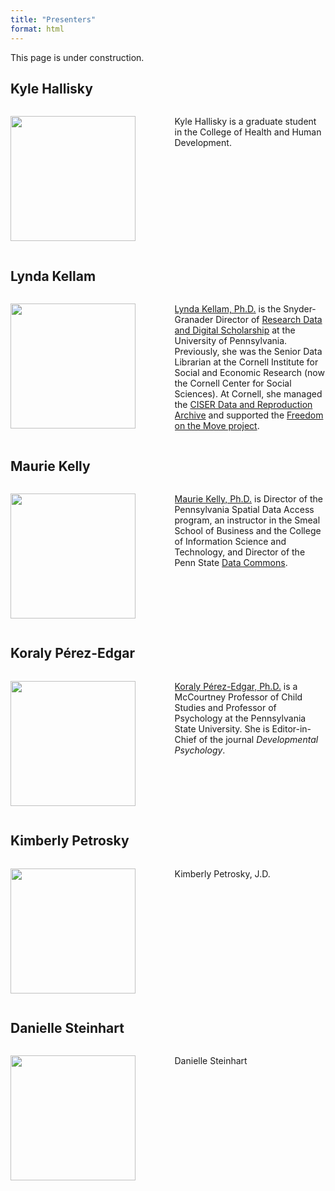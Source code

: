 ```yaml
---
title: "Presenters"
format: html
---
```


::: {.callout-warning}
This page is under construction.
:::

## Kyle Hallisky {-}

:::: {.columns}
::: {.column width=50%}
![](include/img/generic-ps-shield-blue-gradient.jpg){width=200px height=200px}
:::
::: {.column width=50%}
Kyle Hallisky is a graduate student in the College of Health and Human Development.
:::
::::

## Lynda Kellam {-}

:::: {.columns}
::: {.column width=50%}
![](include/img/kellam-lynda.jpg){width=200px height=200px}
:::
::: {.column width=50%}
[Lynda Kellam, Ph.D.](https://www.library.upenn.edu/staff/lynda-kellam) is the Snyder-Granader Director of [Research Data and Digital Scholarship](https://www.library.upenn.edu/rdds) at the University of Pennsylvania. Previously, she was the Senior Data Librarian at the Cornell Institute for Social and Economic Research (now the Cornell Center for Social Sciences). At Cornell, she managed the [CISER Data and Reproduction Archive](https://archive.ciser.cornell.edu/) and supported the [Freedom on the Move project](https://freedomonthemove.org/).
:::
::::

## Maurie Kelly {-}

:::: {.columns}
::: {.column width=50%}
![](include/img/kelly-maurie.jpeg){width=200px height=200px}
:::
::: {.column width=50%}
[Maurie Kelly, Ph.D.](https://iee.psu.edu/people/maurie-kelly) is Director of the Pennsylvania Spatial Data Access program, an instructor in the Smeal School of Business and the College of Information Science and Technology, and Director of the Penn State [Data Commons](https://www.datacommons.psu.edu).
:::
::::

## Koraly Pérez-Edgar {-}

:::: {.columns}
::: {.column width=50%}
![](include/img/perez-edgar-koraly.jpeg){width=200px height=200px}
:::
::: {.column width=50%}
[Koraly Pérez-Edgar, Ph.D.](https://psych.la.psu.edu/people/kxp24/) is a McCourtney Professor of Child Studies and Professor of Psychology at the Pennsylvania State University. She is Editor-in-Chief of the journal *Developmental Psychology*.
:::
::::

## Kimberly Petrosky {-}

:::: {.columns}
::: {.column width=50%}
![](include/img/generic-ps-shield-blue-gradient.jpg){width=200px height=200px}
:::
::: {.column width=50%}
Kimberly Petrosky, J.D. 
:::
::::

## Danielle Steinhart {-}

:::: {.columns}
::: {.column width=50%}
![](include/img/generic-ps-shield-blue-gradient.jpg){width=200px height=200px}
:::
::: {.column width=50%}
Danielle Steinhart
:::
::::